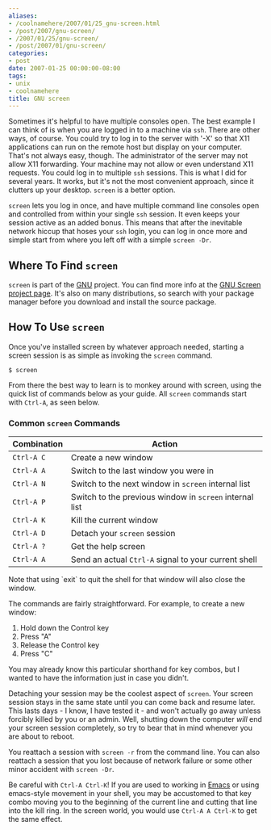 ```yaml
---
aliases:
- /coolnamehere/2007/01/25_gnu-screen.html
- /post/2007/gnu-screen/
- /2007/01/25/gnu-screen/
- /post/2007/01/gnu-screen/
categories:
- post
date: 2007-01-25 00:00:00-08:00
tags:
- unix
- coolnamehere
title: GNU screen
---
```


Sometimes it's helpful to have multiple consoles open. The best example I can 
think of is when you are logged in to a machine via `ssh`. There are other 
ways, of course. You could try to log in to the server with '-X' so that X11 
applications can run on the remote host but display on your computer. That's 
not always easy, though. The administrator of the server may not allow X11 
forwarding. Your machine may not allow or even understand X11 requests. You 
could log in to multiple `ssh` sessions. This is what I did for several years. 
It works, but it's not the most convenient approach, since it clutters up your 
desktop. `screen` is a better option.

`screen` lets you log in once, and have multiple command line consoles open 
and controlled from within your single `ssh` session. It even keeps your 
session active as an added bonus. This means that after the inevitable network 
hiccup that hoses your `ssh` login, you can log in once more and simple start 
from where you left off with a simple `screen -Dr`.

## Where To Find `screen`

`screen` is part of the [GNU](http://www.gnu.org/) project. You can find more 
info at the [GNU Screen project page](https://savannah.gnu.org/projects/screen/). 
It's also on many distributions, so search with your package manager before 
you download and install the source package.

## How To Use `screen`

Once you've installed screen by whatever approach needed, starting a screen 
session is as simple as invoking the `screen` command.

    $ screen

From there the best way to learn is to monkey around with screen, using the 
quick list of commands below as your guide. All `screen` commands start with 
`Ctrl-A`, as seen below.

### Common `screen` Commands

Combination | Action
------------|-------
`Ctrl-A C`  | Create a new window
`Ctrl-A A`  | Switch to the last window you were in
`Ctrl-A N`  | Switch to the next window in `screen` internal list
`Ctrl-A P`  | Switch to the previous window in `screen` internal list
`Ctrl-A K`  | Kill the current window
`Ctrl-A D`  | Detach your `screen` session
`Ctrl-A ?`  | Get the help screen
`Ctrl-A A`  | Send an actual `Ctrl-A` signal to your current shell

<aside>
Note that using `exit` to quit the shell for that window will also close the window.
</aside>

The commands are fairly straightforward. For example, to create a new window:

1. Hold down the Control key
2. Press "A"
3. Release the Control key
4. Press "C"

You may already know this particular shorthand for key combos, but I wanted to 
have the information just in case you didn't.

Detaching your session may be the coolest aspect of `screen`. Your screen 
session stays in the same state until you can come back and resume later. 
This lasts days - I know, I have tested it - and won't actually go away unless 
forcibly killed by you or an admin. Well, shutting down the computer *will* 
end your screen session completely, so try to bear that in mind whenever you 
are about to reboot.

You reattach a session with `screen -r` from the command line. You can also 
reattach a session that you lost because of network failure or some other 
minor accident with `screen -Dr`.

[Emacs]: /tags/emacs/
Be careful with `Ctrl-A Ctrl-K`! If you are used to working in 
[Emacs][] or using emacs-style movement in your 
shell, you may be accustomed to that key combo moving you to the beginning of 
the current line and cutting that line into the kill ring. In the screen 
world, you would use `Ctrl-A A Ctrl-K` to get the same effect.
